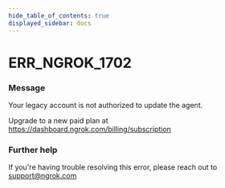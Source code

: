 ```yaml
---
hide_table_of_contents: true
displayed_sidebar: docs
---
```



# ERR_NGROK_1702

### Message

Your legacy account is not authorized to update the agent.

Upgrade to a new paid plan at https://dashboard.ngrok.com/billing/subscription

<ErrorDetails error="err_ngrok_1702" />

### Further help

If you're having trouble resolving this error, please reach out to [support@ngrok.com](mailto:support@ngrok.com?subject=Help%20with%20ERR_NGROK_1702)
